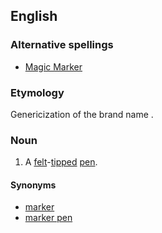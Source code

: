 {{wikipedia}}
==English==
===Alternative spellings===
* [[Magic Marker]]

===Etymology===
Genericization of the brand name {{term|Magic Marker}}.

===Noun===
{{en-noun|sg=[[magic]] [[marker]]}}

# A [[felt]]-[[tip]]ped [[pen]].

====Synonyms====
* [[marker]]
* [[marker pen]]
